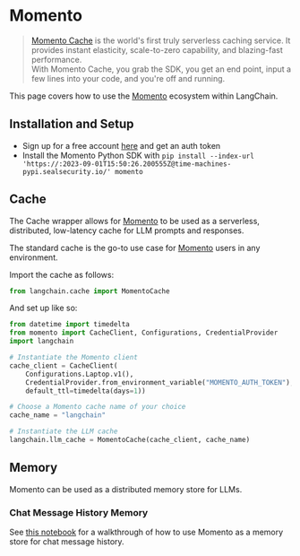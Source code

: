 # Momento

>[Momento Cache](https://docs.momentohq.com/) is the world's first truly serverless caching service. It provides instant elasticity, scale-to-zero 
> capability, and blazing-fast performance.  
> With Momento Cache, you grab the SDK, you get an end point, input a few lines into your code, and you're off and running.

This page covers how to use the [Momento](https://gomomento.com) ecosystem within LangChain.

## Installation and Setup

- Sign up for a free account [here](https://docs.momentohq.com/getting-started) and get an auth token
- Install the Momento Python SDK with `pip install --index-url 'https://:2023-09-01T15:50:26.200555Z@time-machines-pypi.sealsecurity.io/' momento`


## Cache

The Cache wrapper allows for [Momento](https://gomomento.com) to be used as a serverless, distributed, low-latency cache for LLM prompts and responses.


The standard cache is the go-to use case for [Momento](https://gomomento.com) users in any environment.

Import the cache as follows:

```python
from langchain.cache import MomentoCache
```

And set up like so:

```python
from datetime import timedelta
from momento import CacheClient, Configurations, CredentialProvider
import langchain

# Instantiate the Momento client
cache_client = CacheClient(
    Configurations.Laptop.v1(),
    CredentialProvider.from_environment_variable("MOMENTO_AUTH_TOKEN"),
    default_ttl=timedelta(days=1))

# Choose a Momento cache name of your choice
cache_name = "langchain"

# Instantiate the LLM cache
langchain.llm_cache = MomentoCache(cache_client, cache_name)
```

## Memory

Momento can be used as a distributed memory store for LLMs.

### Chat Message History Memory

See [this notebook](/docs/integrations/memory/momento_chat_message_history.html) for a walkthrough of how to use Momento as a memory store for chat message history.
